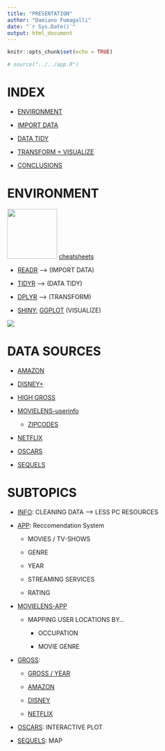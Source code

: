 ```yaml
---
title: "PRESENTATION"
author: "Damiano Fumagalli"
date: "`r Sys.Date()`"
output: html_document
---
```


```r
knitr::opts_chunk$set(echo = TRUE)

# source("../../app.R")
```

# INDEX

-   [ENVIRONMENT]

-   [IMPORT DATA](./IMPORT/Import.html)

-   [DATA TIDY](./TIDY/Tidy.html)

-   [TRANSFORM + VISUALIZE](./TRANSFORM/Transform.html)

-   [CONCLUSIONS](./CONCLUSIONS/Conclusions.html)

# ENVIRONMENT

![](images/rstudio.png){width="115"} [cheatsheets](https://www.rstudio.com/resources/cheatsheets/)

-   [READR](../CHEATSHEETS/readr.pdf){target="_blank"} --\> (IMPORT DATA)

-   [TIDYR](../CHEATSHEETS/tidyr.pdf){target="_blank"} --\> (DATA TIDY)

-   [DPLYR](../CHEATSHEETS/dplyr.pdf){target="_blank"} --\> (TRANSFORM)

-   [SHINY](../CHEATSHEETS/shiny.pdf){target="_blank"}; [GGPLOT](../CHEATSHEETS/ggplot.pdf){target="_blank"} (VISUALIZE)

![](images/flow.png)

# DATA SOURCES

-   [AMAZON](https://www.kaggle.com/datasets/shivamb/amazon-prime-movies-and-tv-shows)

-   [DISNEY+](https://www.kaggle.com/datasets/shivamb/disney-movies-and-tv-shows)

-   [HIGH GROSS](https://www.kaggle.com/datasets/sanjeetsinghnaik/top-1000-highest-grossing-movies)

-   [MOVIELENS-userinfo](https://grouplens.org/datasets/movielens/1m/)

    -   [ZIPCODES](https://simplemaps.com/data/us-zips)

-   [NETFLIX](https://www.kaggle.com/datasets/shivamb/netflix-shows)

-   [OSCARS](https://www.kaggle.com/datasets/dharmikdonga/academy-awards-dataset-oscars)

-   [SEQUELS](https://data.world/priyankad0993/sequels)

# SUBTOPICS

-   [INFO](./TIDY/FileDim.html): CLEANING DATA --\> LESS PC RESOURCES

-   [APP](./): Reccomendation System

    -   MOVIES / TV-SHOWS

    -   GENRE

    -   YEAR

    -   STREAMING SERVICES

    -   RATING

-   [MOVIELENS-APP](./TRANSFORM/Movielens.html)

    -   MAPPING USER LOCATIONS BY...

        -   OCCUPATION

        -   MOVIE GENRE

-   [GROSS](./TRANSFORM/Gross.html):

    -   [GROSS / YEAR](./TRANSFORM/Gross.html#yearMap)

    -   [AMAZON](./TRANSFORM/Gross.html#unitingData)

    -   [DISNEY](./TRANSFORM/Gross.html#unitingData)

    -   [NETFLIX](./TRANSFORM/Gross.html#unitingData)

-   [OSCARS](./TRANSFORM/Oscars.html#interactivePlot): INTERACTIVE PLOT

-   [SEQUELS](./TRANSFORM/Sequel.html): MAP
